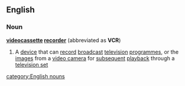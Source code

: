 ==English==
===Noun===
{{wikipedia}}
'''[[videocassette]] [[recorder]]'''  (abbreviated as '''VCR''')
#A [[device]] that can [[record]] [[broadcast]] [[television]] [[programme]]s, or the [[image]]s from a [[video camera]] for [[subsequent]] [[playback]] through a [[television set]]
[[category:English nouns]]